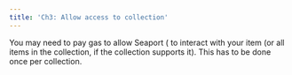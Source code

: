 ```yaml
---
title: 'Ch3: Allow access to collection'
---
```


You may need to pay gas to allow Seaport (<Nutshell children="Opensea's" glossaryEntry="content/glossary/opensea.mdx" /> to interact with your item (or all items in the collection, if the collection supports it). This has to be done once per collection.

